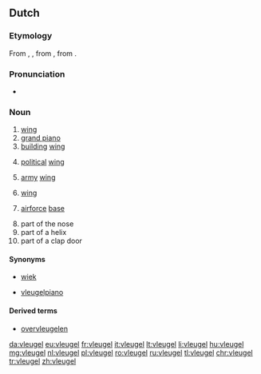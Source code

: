 ==Dutch==

===Etymology===
From {{inh|nl|dum|vloghel}}, {{m|dum|vlueghel}}, from {{inh|nl|odt|*flugil}}, from {{inh|nl|gem-pro|*flugilaz}}.

===Pronunciation===
* {{audio|Nl-vleugel.ogg|Audio|lang=nl}}

===Noun===
{{nl-noun|m|-@en|pl2=-s|vleugeltje}}

# [[wing]]
# [[grand piano]]
# [[building]] [[wing]]
# {{label|nl|political}} [[political]] [[wing]]
# {{label|nl|military}} [[army]] [[wing]]
# {{label|nl|sports}} [[wing]]
# {{label|nl|by extension}} [[airforce]] [[base]]
# part of the nose
# part of a helix
# part of a clap door

====Synonyms====
* {{sense|wing}} [[wiek]]
* {{sense|piano}} [[vleugelpiano]]

====Derived terms====
* [[overvleugelen]]

[[da:vleugel]]
[[eu:vleugel]]
[[fr:vleugel]]
[[it:vleugel]]
[[lt:vleugel]]
[[li:vleugel]]
[[hu:vleugel]]
[[mg:vleugel]]
[[nl:vleugel]]
[[pl:vleugel]]
[[ro:vleugel]]
[[ru:vleugel]]
[[tl:vleugel]]
[[chr:vleugel]]
[[tr:vleugel]]
[[zh:vleugel]]